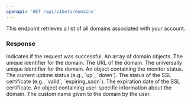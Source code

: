 ```yaml
---
openapi: 'GET /api/v1beta/domains'
---
```


This endpoint retrieves a list of all domains associated with your account.

### Response

<ResponseField name="success" type="boolean">
  Indicates if the request was successful.
</ResponseField>
<ResponseField name="data" type="array">
  An array of domain objects.
  <ResponseField name="id" type="integer">
    The unique identifier for the domain.
  </ResponseField>
  <ResponseField name="url" type="string">
    The URL of the domain.
  </ResponseField>
  <ResponseField name="uuid" type="string">
    The universally unique identifier for the domain.
  </ResponseField>
  <ResponseField name="monitor" type="object">
    An object containing the monitor status.
    <ResponseField name="uptime_status" type="string">
      The current uptime status (e.g., `up`, `down`).
    </ResponseField>
    <ResponseField name="certificate_status" type="string">
      The status of the SSL certificate (e.g., `valid`, `expiring_soon`).
    </ResponseField>
    <ResponseField name="certificate_expiration_date" type="string">
      The expiration date of the SSL certificate.
    </ResponseField>
  </ResponseField>
  <ResponseField name="pivot" type="object">
    An object containing user-specific information about the domain.
    <ResponseField name="user_domain_name" type="string">
      The custom name given to the domain by the user.
    </ResponseField>
  </ResponseField>
</ResponseField> 